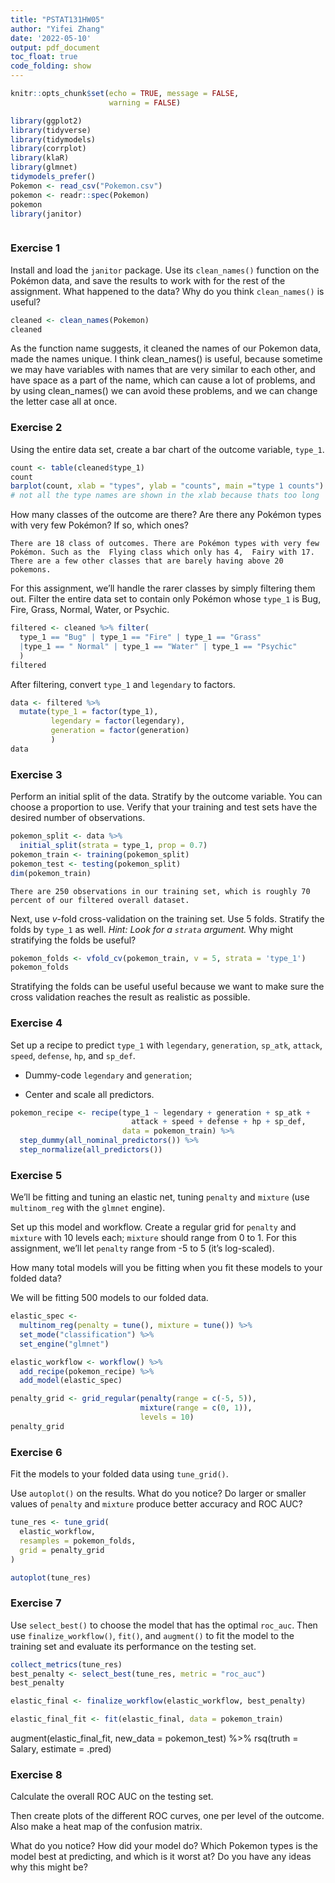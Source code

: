```yaml
---
title: "PSTAT131HW05"
author: "Yifei Zhang"
date: '2022-05-10'
output: pdf_document
toc_float: true
code_folding: show
---
```


```r
knitr::opts_chunk$set(echo = TRUE, message = FALSE,
                      warning = FALSE)
```
```r
library(ggplot2)
library(tidyverse)
library(tidymodels)
library(corrplot)
library(klaR)
library(glmnet)
tidymodels_prefer()
Pokemon <- read_csv("Pokemon.csv")
pokemon <- readr::spec(Pokemon)
pokemon
library(janitor)
```


```r


```


### Exercise 1

Install and load the `janitor` package. Use its `clean_names()` function on the Pokémon data, and save the results to work with for the rest of the assignment. What happened to the data? Why do you think `clean_names()` is useful?

```r
cleaned <- clean_names(Pokemon)
cleaned
```
As the function name suggests, it cleaned the names of our Pokemon data, made the names unique. I think clean_names() is useful, because sometime we may have variables with names that are very similar to each other, and have space as a part of the name, which can cause a lot of problems, and by using clean_names() we can avoid these problems, and we can change the letter case all at once. 


### Exercise 2

Using the entire data set, create a bar chart of the outcome variable, `type_1`.

```r
count <- table(cleaned$type_1)
count
barplot(count, xlab = "types", ylab = "counts", main ="type 1 counts")
# not all the type names are shown in the xlab because thats too long
```

How many classes of the outcome are there? Are there any Pokémon types with very few Pokémon? If so, which ones?
    
    There are 18 class of outcomes. There are Pokémon types with very few Pokémon. Such as the  Flying class which only has 4,  Fairy with 17. There are a few other classes that are barely having above 20 pokemons. 

For this assignment, we'll handle the rarer classes by simply filtering them out. Filter the entire data set to contain only Pokémon whose `type_1` is Bug, Fire, Grass, Normal, Water, or Psychic.

```r
filtered <- cleaned %>% filter(
  type_1 == "Bug" | type_1 == "Fire" | type_1 == "Grass" 
  |type_1 == " Normal" | type_1 == "Water" | type_1 == "Psychic"
  )
filtered
```

After filtering, convert `type_1` and `legendary` to factors.

```r
data <- filtered %>% 
  mutate(type_1 = factor(type_1),
         legendary = factor(legendary),
         generation = factor(generation)
         )
data
```

### Exercise 3

Perform an initial split of the data. Stratify by the outcome variable. You can choose a proportion to use. Verify that your training and test sets have the desired number of observations.

```r
pokemon_split <- data %>% 
  initial_split(strata = type_1, prop = 0.7)
pokemon_train <- training(pokemon_split)
pokemon_test <- testing(pokemon_split)
dim(pokemon_train)
```
    
    There are 250 observations in our training set, which is roughly 70 percent of our filtered overall dataset.

Next, use *v*-fold cross-validation on the training set. Use 5 folds. Stratify the folds by `type_1` as well. *Hint: Look for a `strata` argument.* Why might stratifying the folds be useful?

```r
pokemon_folds <- vfold_cv(pokemon_train, v = 5, strata = 'type_1')
pokemon_folds

```
  
  Stratifying the folds can be useful useful because we want to make sure the cross validation reaches the result as realistic as possible. 

### Exercise 4

Set up a recipe to predict `type_1` with `legendary`, `generation`, `sp_atk`, `attack`, `speed`, `defense`, `hp`, and `sp_def`.

- Dummy-code `legendary` and `generation`;

- Center and scale all predictors.

```r
pokemon_recipe <- recipe(type_1 ~ legendary + generation + sp_atk +
                           attack + speed + defense + hp + sp_def,
                         data = pokemon_train) %>%
  step_dummy(all_nominal_predictors()) %>% 
  step_normalize(all_predictors()) 

```

### Exercise 5

We'll be fitting and tuning an elastic net, tuning `penalty` and `mixture` (use `multinom_reg` with the `glmnet` engine).

Set up this model and workflow. Create a regular grid for `penalty` and `mixture` with 10 levels each; `mixture` should range from 0 to 1. For this assignment, we'll let `penalty` range from -5 to 5 (it's log-scaled).

How many total models will you be fitting when you fit these models to your folded data?

We will be fitting 500 models to our folded data.

```r
elastic_spec <- 
  multinom_reg(penalty = tune(), mixture = tune()) %>% 
  set_mode("classification") %>% 
  set_engine("glmnet")

elastic_workflow <- workflow() %>% 
  add_recipe(pokemon_recipe) %>% 
  add_model(elastic_spec)

penalty_grid <- grid_regular(penalty(range = c(-5, 5)), 
                             mixture(range = c(0, 1)),
                             levels = 10)
penalty_grid
```

### Exercise 6

Fit the models to your folded data using `tune_grid()`.

Use `autoplot()` on the results. What do you notice? Do larger or smaller values of `penalty` and `mixture` produce better accuracy and ROC AUC?

```r
tune_res <- tune_grid(
  elastic_workflow,
  resamples = pokemon_folds, 
  grid = penalty_grid
)
```
```r
autoplot(tune_res)

```

### Exercise 7

Use `select_best()` to choose the model that has the optimal `roc_auc`. Then use `finalize_workflow()`, `fit()`, and `augment()` to fit the model to the training set and evaluate its performance on the testing set.

```r
collect_metrics(tune_res)
best_penalty <- select_best(tune_res, metric = "roc_auc")
best_penalty
```
```r
elastic_final <- finalize_workflow(elastic_workflow, best_penalty)

elastic_final_fit <- fit(elastic_final, data = pokemon_train)


```
augment(elastic_final_fit, new_data = pokemon_test) %>%
  rsq(truth = Salary, estimate = .pred)
  
### Exercise 8

Calculate the overall ROC AUC on the testing set.

Then create plots of the different ROC curves, one per level of the outcome. Also make a heat map of the confusion matrix.

What do you notice? How did your model do? Which Pokemon types is the model best at predicting, and which is it worst at? Do you have any ideas why this might be?


```r


```
